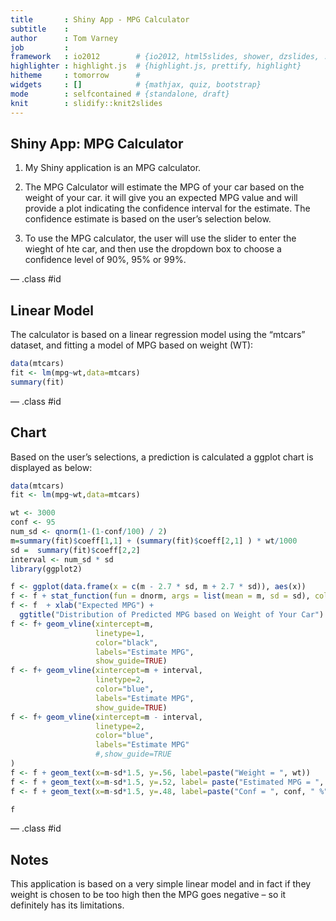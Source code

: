 ```yaml
---
title       : Shiny App - MPG Calculator
subtitle    : 
author      : Tom Varney
job         : 
framework   : io2012        # {io2012, html5slides, shower, dzslides, ...}
highlighter : highlight.js  # {highlight.js, prettify, highlight}
hitheme     : tomorrow      # 
widgets     : []            # {mathjax, quiz, bootstrap}
mode        : selfcontained # {standalone, draft}
knit        : slidify::knit2slides
---
```



## Shiny App: MPG Calculator

1. My Shiny application is an MPG calculator.

2. The MPG Calculator will estimate the MPG of your car based on the weight of your car. it will give you an expected MPG value and will provide a plot indicating the confidence interval for the estimate. The confidence estimate is based on the user's selection below. 
3. To use the MPG calculator, the user will use the slider to enter the wieght of hte car, and then use the dropdown box to choose a confidence level of 90%, 95% or 99%.

--- .class #id 

## Linear Model
The calculator is based on a linear regression model using the "mtcars" dataset, and fitting a model of MPG based on weight (WT):

```r
data(mtcars)
fit <- lm(mpg~wt,data=mtcars)
summary(fit)

``` 

--- .class #id 

## Chart
Based on the user's selections, a prediction is calculated a ggplot chart is displayed as below:

```r
data(mtcars)
fit <- lm(mpg~wt,data=mtcars)

wt <- 3000
conf <- 95
num_sd <- qnorm(1-(1-conf/100) / 2)
m=summary(fit)$coeff[1,1] + (summary(fit)$coeff[2,1] ) * wt/1000
sd =  summary(fit)$coeff[2,2]
interval <- num_sd * sd
library(ggplot2)

f <- ggplot(data.frame(x = c(m - 2.7 * sd, m + 2.7 * sd)), aes(x))
f <- f + stat_function(fun = dnorm, args = list(mean = m, sd = sd), colour = "red")
f <- f  + xlab("Expected MPG") +
  ggtitle("Distribution of Predicted MPG based on Weight of Your Car")
f <- f+ geom_vline(xintercept=m,
                   linetype=1,
                   color="black",
                   labels="Estimate MPG",
                   show_guide=TRUE)
f <- f+ geom_vline(xintercept=m + interval,
                   linetype=2,
                   color="blue",
                   labels="Estimate MPG",
                   show_guide=TRUE)
f <- f+ geom_vline(xintercept=m - interval,
                   linetype=2,
                   color="blue",
                   labels="Estimate MPG"
                   #,show_guide=TRUE
)
f <- f + geom_text(x=m-sd*1.5, y=.56, label=paste("Weight = ", wt))
f <- f + geom_text(x=m-sd*1.5, y=.52, label= paste("Estimated MPG = ", round(m, 2)))
f <- f + geom_text(x=m-sd*1.5, y=.48, label=paste("Conf = ", conf, " %"))      

f
``` 

--- .class #id 

## Notes

This application is based on a very simple linear model and in fact if they weight is chosen to be 
too high then the MPG goes negative -- so it definitely has its limitations.




